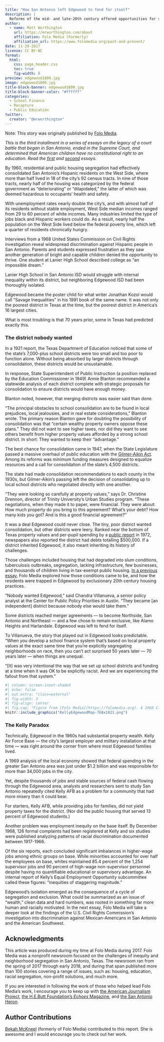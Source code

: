 ```yaml
---
title: "How San Antonio left Edgewood to fend for itself"
description: |
  Reforms of the mid- and late-20th century offered opportunities for some school districts to shore up their property tax base and create more secure funding. Edgewood, however, would not be one of these.
author:
  - name: Matt Worthington 
    url: https://mrworthington.com/about
    affiliation: Folo Media (Formerly)
    affiliation_url: https://www.folomedia.org/past-and-present/
date: 11-29-2017
license: CC BY-NC
format:
  html:
    css: page_header.css
    toc: true
    fig-width: 8
preview: edgewood1800.jpg
image: edgewood1800.jpg
title-block-banner: edgewood1800.jpg
title-block-banner-color: "#ffffff"
categories:
  - School Finance
  - Recapture
  - Public Education
twitter:
  creator: "@mrworthington"
---
```


:::{.callout-note}
Note: This story was originally published by [Folo Media](https://hebfdn.org/echoes/past-and-present/).
:::

_This is the third installment in a series of essays on the legacy of a court battle that began in San Antonio, ended in the Supreme Court, and determined that American children have no constitutional right to an education. Read the [*first*](https://www.folomedia.org/americans-no-right-education/) and [*second*](https://www.folomedia.org/san-antonio-segregated-schools/) essays._

By 1960, residential and public housing segregation had effectively consolidated San Antonio's Hispanic residents on the West Side, where more than half lived in 18 of the city's 92 census tracts. In nine of those tracts, nearly half of the housing was categorized by the federal government as "deteriorating" or "dilapidated," the latter of which was deemed hazardous to occupants' health and safety.

With unemployment rates nearly double the city's, and with almost half of its residents without stable employment, West Side median incomes ranged from 29 to 60 percent of white incomes. Many industries limited the type of jobs black and Hispanic workers could do. As a result, nearly half the population on the West Side lived below the federal poverty line, which left a quarter of residents chronically hungry.

Interviews from a 1968 United States Commission on Civil Rights investigation reveal widespread discrimination against Hispanic people in San Antonio. Parents and students expressed frustration as they saw another generation of bright and capable children denied the opportunity to thrive. One student at Lanier High School described college as "an impossible dream."

Lanier High School in San Antonio ISD would struggle with internal inequality within its district, but neighboring Edgewood ISD had been thoroughly isolated.

Edgewood became the poster child for what writer Jonathan Kozol would call "Savage Inequalities" in his 1991 book of the same name. It was not only the poorest district in Texas at the time, but the poorest district in America's 16 largest cities.

What is most troubling is that 70 years prior, some in Texas had predicted exactly this.

### The district nobody wanted

In a 1921 report, the Texas Department of Education noticed that some of the state's 7,000-plus school districts were too small and too poor to function alone. Without being absorbed by larger districts through consolidation, these districts would be unsustainable.

In response, State Superintendent of Public Instruction (a position replaced by the Education Commissioner in 1949) Annie Blanton recommended a statewide analysis of each district complete with strategic proposals for consolidation to ensure districts would have enough money.

Blanton noted, however, that merging districts was easier said than done.

"The principal obstacles to school consolidation are to be found in local prejudices, local jealousies, and in real estate considerations," Blanton wrote. The primary reason Blanton gave for doubting the possibility of consolidation was that "certain wealthy property owners oppose these plans." They did not want to see higher taxes, nor did they want to see others benefit from higher property values afforded by a strong school district. In short: They wanted to keep their "advantage."

The best chance for consolidation came in 1947, when the State Legislature passed a massive overhaul of public education with the [Gilmer-Aikin Act][3]. Among its reforms was minimum funding measures designed to equalize resources and a call for consolidation of the state's 4,500 districts.

The state had made consolidation recommendations to each county in the 1930s, but Gilmer-Aikin's passing left the decision of consolidating up to local school districts who negotiated directly with one another.

"They were looking so carefully at property values," says Dr. Christine Drennon, director of Trinity University's Urban Studies program. "These negotiations, when they made it to paper, were financial. They were about: How much property do you bring to this agreement? What's your debt? How many kids you got? And is this a good financial agreement?"

It was a deal Edgewood could never close. The tiny, poor district wanted consolidation, but other districts were leery. Ranked near the bottom of Texas property values and per-pupil spending by a [public report][4] in 1972, newspapers also reported the district had debts totalling $500,000. If a district inherited Edgewood, it also meant inheriting its history of challenges.

Those challenges included housing that had degraded into slum conditions, tuberculosis outbreaks, segregation, lacking infrastructure, few businesses, and thousands of children living in tax-exempt public housing. [In a previous essay](https://www.folomedia.org/san-antonio-segregated-schools/), Folo Media explored how those conditions came to be, and how the residents were trapped in Edgewood by exclusionary 20th century housing practices.

"Nobody wanted Edgewood," said Chandra Villanueva, a senior policy analyst at the Center for Public Policy Priorities in Austin. "They became [an independent] district because nobody else would take them."

Some districts reached merger agreements — to become Northside, San Antonio and Northeast — and a few chose to remain exclusive, like Alamo Heights and Harlandale. Edgewood was left to fend for itself.

To Villanueva, the story that played out in Edgewood looks predictable. "When you develop a school finance system that's based on local property values at the exact same time that you're explicitly segregating neighborhoods on race, then you can't act surprised 50 years later — 70 years later — when things are unequal.

"[It] was very intentional the way that we set up school districts and funding at a time when it was OK to be explicitly racist. And we are experiencing the fallout from that system."

```r
#| column: screen-inset-shaded
#| echo: false
#| out.extra: "class=external"
#| fig.width: 3
#| fig-align: center
#| fig.cap: "Figure from [Folo Media](https://folomedia.org). A 1968 Civil Rights Commission Report noted that with Kelly Air Force Base encompassing 1/4 of Edgewood ISD's property and 13.5 percent of Edgewood students living in tax-exempt public housing, the district had significantly limited opportunity to generate money through property taxes. **Note:** Kelly AFB boundaries are only estimates."
knitr::include_graphics("KellyEdgewoodMap-768x1021.png")
```


### The Kelly Paradox

Technically, Edgewood in the 1960s had substantial property wealth. Kelly Air Force Base — the city's largest employer and military installation at that time — was right around the corner from where most Edgewood families lived.

A 1969 analysis of the local economy showed that federal spending in the greater San Antonio area was just under $1.2 billion and was responsible for more than 34,000 jobs in the city.

Yet, despite thousands of jobs and stable sources of federal cash flowing through the Edgewood area, analysts and researchers sent to study San Antonio repeatedly cited Kelly AFB as a problem for a community that had more misery than it could bear.

For starters, Kelly AFB, while providing jobs for families, did not yield property taxes for the district. (Nor did the public housing that served 13 percent of Edgewood students.)

Another problem was employment inequity on the base itself. By December 1968, 126 formal complaints had been registered at Kelly and six studies were published analyzing patterns of racial discrimination documented between 1917-1966.

Of the six reports, each concluded significant imbalances in higher-wage jobs among ethnic groups on base. While minorities accounted for over half the employees on base, whites maintained 85.4 percent of the 1,254 supervisor jobs and 90 percent of high-wage non-supervisor personnel despite having no quantifiable educational or supervisory advantage. An internal report of Kelly's Equal Employment Opportunity subcommittee called these figures: "inequities of staggering magnitude."

Edgewood's isolation emerged as the consequence of a cycle of segregation and exclusion. What could be summarized as an issue of "wealth," clean data and hard numbers, was rooted in something far more human and racially motivated. In the next essay, Folo Media will take a deeper look at the findings of the U.S. Civil Rights Commission's investigation into discrimination against Mexican-Americans in San Antonio and the American Southwest.

[3]: https://tshaonline.org/handbook/online/articles/mlg01
[4]: https://searchworks.stanford.edu/view/321695

## Acknowledgments {.appendix}

This article was produced during my time at Folo Media during 2017. Folo Media was a nonprofit newsroom focused on the challenges of inequity and neighborhood segregation in San Antonio, Texas. The newsroom ran from the spring of 2017 through early 2018, and during that span published more than 100 stories covering a range of issues, such as: housing, education, racial segregation, non-profit solutions, and much more.

If you are interested in following the work of those who helped lead Folo Media's work, I encourage you to keep up with [the American Journalism Project](http://www.theajp.org), [the H.E.Butt Foundation's *Echoes* Magazine](https://echoes.hebfdn.org), and [the San Antonio Heron](https://saheron.com).

## Author Contributions {.appendix}

[Bekah McKneel](http://bekahmcneel.com) (formerly of Folo Media) contributed to this report. She is awesome and I would encourage you to check out her work.

